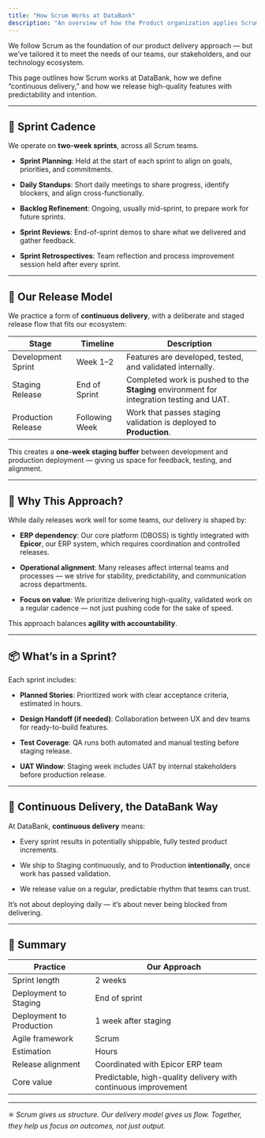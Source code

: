 ```yaml
---
title: "How Scrum Works at DataBank"
description: "An overview of how the Product organization applies Scrum and continuous delivery to deliver value at a sustainable and predictable pace."
---
```


We follow Scrum as the foundation of our product delivery approach — but we've tailored it to meet the needs of our teams, our stakeholders, and our technology ecosystem.

This page outlines how Scrum works at DataBank, how we define “continuous delivery,” and how we release high-quality features with predictability and intention.

---

## 🔁 Sprint Cadence

We operate on **two-week sprints**, across all Scrum teams.

- **Sprint Planning**: Held at the start of each sprint to align on goals, priorities, and commitments.

- **Daily Standups**: Short daily meetings to share progress, identify blockers, and align cross-functionally.

- **Backlog Refinement**: Ongoing, usually mid-sprint, to prepare work for future sprints.

- **Sprint Reviews**: End-of-sprint demos to share what we delivered and gather feedback.

- **Sprint Retrospectives**: Team reflection and process improvement session held after every sprint.

---

## 🚀 Our Release Model

We practice a form of **continuous delivery**, with a deliberate and staged release flow that fits our ecosystem:

| **Stage**           | **Timeline**       | **Description**                                                                 |
|---------------------|--------------------|---------------------------------------------------------------------------------|
| Development Sprint  | Week 1–2           | Features are developed, tested, and validated internally.                       |
| Staging Release     | End of Sprint      | Completed work is pushed to the **Staging** environment for integration testing and UAT. |
| Production Release  | Following Week     | Work that passes staging validation is deployed to **Production**.              |

This creates a **one-week staging buffer** between development and production deployment — giving us space for feedback, testing, and alignment.

---

## 🤝 Why This Approach?

While daily releases work well for some teams, our delivery is shaped by:

- **ERP dependency**: Our core platform (DBOSS) is tightly integrated with **Epicor**, our ERP system, which requires coordination and controlled releases.

- **Operational alignment**: Many releases affect internal teams and processes — we strive for stability, predictability, and communication across departments.

- **Focus on value**: We prioritize delivering high-quality, validated work on a regular cadence — not just pushing code for the sake of speed.

This approach balances **agility with accountability**.

---

## 📦 What’s in a Sprint?

Each sprint includes:

- **Planned Stories**: Prioritized work with clear acceptance criteria, estimated in hours.

- **Design Handoff (if needed)**: Collaboration between UX and dev teams for ready-to-build features.

- **Test Coverage**: QA runs both automated and manual testing before staging release.

- **UAT Window**: Staging week includes UAT by internal stakeholders before production release.

---

## 🧪 Continuous Delivery, the DataBank Way

At DataBank, **continuous delivery** means:

- Every sprint results in potentially shippable, fully tested product increments.

- We ship to Staging continuously, and to Production **intentionally**, once work has passed validation.

- We release value on a regular, predictable rhythm that teams can trust.

It’s not about deploying daily — it’s about never being blocked from delivering.

---

## 📌 Summary

| **Practice**               | **Our Approach**                                                |
|----------------------------|------------------------------------------------------------------|
| Sprint length              | 2 weeks                                                         |
| Deployment to Staging      | End of sprint                                                   |
| Deployment to Production   | 1 week after staging                                            |
| Agile framework            | Scrum                                                           |
| Estimation                 | Hours                                                           |
| Release alignment          | Coordinated with Epicor ERP team                                |
| Core value                 | Predictable, high-quality delivery with continuous improvement  |

---

✳️ _Scrum gives us structure. Our delivery model gives us flow. Together, they help us focus on outcomes, not just output._